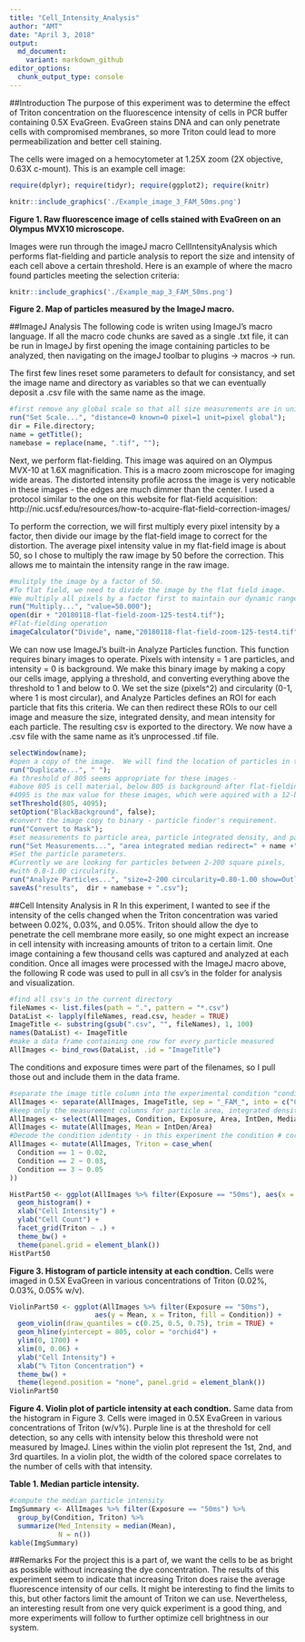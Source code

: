 ```yaml
---
title: "Cell_Intensity_Analysis"
author: "AMT"
date: "April 3, 2018"
output: 
  md_document:
    variant: markdown_github
editor_options: 
  chunk_output_type: console
---
```


##Introduction
The purpose of this experiment was to determine the effect of Triton concentration on the fluorescence intensity of cells in PCR buffer containing 0.5X EvaGreen.  EvaGreen stains DNA and can only penetrate cells with compromised membranes, so more Triton could lead to more permeabilization and better cell staining.

The cells were imaged on a hemocytometer at 1.25X zoom (2X objective, 0.63X c-mount).  This is an example cell image:

```r
require(dplyr); require(tidyr); require(ggplot2); require(knitr)
```

```r
knitr::include_graphics('./Example_image_3_FAM_50ms.png')
```

**Figure 1. Raw fluorescence image of cells stained with EvaGreen on an Olympus MVX10 microscope.**

Images were run through the imageJ macro CellIntensityAnalysis which performs flat-fielding and particle analysis to report the size and intensity of each cell above a certain threshold.  Here is an example of where the macro found particles meeting the selection criteria:

```r
knitr::include_graphics('./Example_map_3_FAM_50ms.png')
```

**Figure 2. Map of particles measured by the ImageJ macro.**

##ImageJ Analysis
The following code is writen using ImageJ's macro language.  If all the macro code chunks are saved as a single .txt file, it can be run in ImageJ by first opening the image containing particles to be analyzed, then navigating on the imageJ toolbar to plugins -> macros -> run.

The first few lines reset some parameters to default for consistancy, and set the image name and directory as variables so that we can eventually deposit a .csv file with the same name as the image.
```r
#first remove any global scale so that all size measurements are in units of pixels
run("Set Scale...", "distance=0 known=0 pixel=1 unit=pixel global");
dir = File.directory;
name = getTitle();
namebase = replace(name, ".tif", "");
```

Next, we perform flat-fielding.  This image was aquired on an Olympus MVX-10 at 1.6X magnification.  This is a macro zoom microscope for imaging wide areas.  The distorted intensity profile across the image is very noticable in these images - the edges are much dimmer than the center.  I used a protocol similar to the one on this website for flat-field acquisition: http://nic.ucsf.edu/resources/how-to-acquire-flat-field-correction-images/

To perform the correction, we will first multiply every pixel intensity by a factor, then divide our image by the flat-field image to correct for the distortion.  The average pixel intensity value in my flat-field image is about 50, so I chose to multiply the raw image by 50 before the correction.  This allows me to maintain the intensity range in the raw image.
```r
#mulitply the image by a factor of 50.  
#To flat field, we need to divide the image by the flat field image.
#We multiply all pixels by a factor first to maintain our dynamic range.
run("Multiply...", "value=50.000");
open(dir + "20180118-flat-field-zoom-125-test4.tif");
#Flat-fielding operation
imageCalculator("Divide", name,"20180118-flat-field-zoom-125-test4.tif");
```

We can now use ImageJ's built-in Analyze Particles function.  This function requires binary images to operate.  Pixels with intensity = 1 are particles, and intensity = 0 is background.  We make this binary image by making a copy our cells image, applying a threshold, and converting everything above the threshold to 1 and below to 0.  We set the size (pixels^2) and circularity (0-1, where 1 is most circular), and Analyze Particles defines an ROI for each particle that fits this criteria.  We can then redirect these ROIs to our cell image and measure the size, integrated density, and mean intensity for each particle.  The resulting csv is exported to the directory.  We now have a .csv file with the same name as it's unprocessed .tif file.
```r
selectWindow(name);
#open a copy of the image.  We will find the location of particles in this copy and   #measure values at the mapped locations in the original image.
run("Duplicate...", " ");
#a threshold of 805 seems appropriate for these images - 
#above 805 is cell material, below 805 is background after flat-fielding.  
#4095 is the max value for these images, which were aquired with a 12-bit camera.
setThreshold(805, 4095);
setOption("BlackBackground", false);
#convert the image copy to binary - particle finder's requirement.
run("Convert to Mask");
#set measurements to particle area, particle integrated density, and particle median.
run("Set Measurements...", "area integrated median redirect=" + name +" decimal=3");
#Set the particle parameters.  
#Currently we are looking for particles between 2-200 square pixels, 
#with 0.8-1.00 circularity.
run("Analyze Particles...", "size=2-200 circularity=0.80-1.00 show=Outlines display");
saveAs("results",  dir + namebase + ".csv");
```

##Cell Intensity Analysis in R
In this experiment, I wanted to see if the intensity of the cells changed when the Triton concentration was varied between 0.02%, 0.03%, and 0.05%.  Triton should allow the dye to penetrate the cell membrane more easily, so one might expect an increase in cell intensity with increasing amounts of triton to a certain limit.  One image containing a few thousand cells was captured and analyzed at each condition.  Once all images were processed with the ImageJ macro above, the following R code was used to pull in all csv's in the folder for analysis and visualization.
```r
#find all csv's in the current directory
fileNames <- list.files(path = ".", pattern = "*.csv")
DataList <- lapply(fileNames, read.csv, header = TRUE)
ImageTitle <- substring(gsub(".csv", "", fileNames), 1, 100)
names(DataList) <- ImageTitle
#make a data frame containing one row for every particle measured
AllImages <- bind_rows(DataList, .id = "ImageTitle")
```

The conditions and exposure times were part of the filenames, so I pull those out and include them in the data frame.
```r
#separate the image title column into the experimental condition "condition", and the camera exposure time "exposure".
AllImages <- separate(AllImages, ImageTitle, sep = "_FAM_", into = c("Condition", "Exposure"))
#keep only the measurement columns for particle area, integrated density "IntDen", and the median intensity.
AllImages <- select(AllImages, Condition, Exposure, Area, IntDen, Median)
AllImages <- mutate(AllImages, Mean = IntDen/Area)
#Decode the condition identity - in this experiment the condition # corresponds to the Triton concentration (as % w/v Triton)
AllImages <- mutate(AllImages, Triton = case_when(
  Condition == 1 ~ 0.02,
  Condition == 2 ~ 0.03,
  Condition == 3 ~ 0.05
))
```

```r
HistPart50 <- ggplot(AllImages %>% filter(Exposure == "50ms"), aes(x = Mean)) +
  geom_histogram() +
  xlab("Cell Intensity") +
  ylab("Cell Count") +
  facet_grid(Triton ~ .) +
  theme_bw() +
  theme(panel.grid = element_blank())
HistPart50
```

**Figure 3. Histogram of particle intensity at each condtion.** Cells were imaged in 0.5X EvaGreen in various concentrations of Triton (0.02%, 0.03%, 0.05% w/v).

```r
ViolinPart50 <- ggplot(AllImages %>% filter(Exposure == "50ms"), 
                     aes(y = Mean, x = Triton, fill = Condition)) +
  geom_violin(draw_quantiles = c(0.25, 0.5, 0.75), trim = TRUE) +
  geom_hline(yintercept = 805, color = "orchid4") +
  ylim(0, 1700) +
  xlim(0, 0.06) +
  ylab("Cell Intensity") +
  xlab("% Titon Concentration") +
  theme_bw() +
  theme(legend.position = "none", panel.grid = element_blank())
ViolinPart50
```

**Figure 4. Violin plot of particle intensity at each condtion.** Same data from the histogram in Figure 3.  Cells were imaged in 0.5X EvaGreen in various concentrations of Triton (w/v%).  Purple line is at the threshold for cell detection, so any cells with intensity below this threshold were not measured by ImageJ.  Lines within the violin plot represent the 1st, 2nd, and 3rd quartiles.  In a violin plot, the width of the colored space correlates to the number of cells with that intensity.

**Table 1. Median particle intensity.** 
```r
#compute the median particle intensity
ImgSummary <- AllImages %>% filter(Exposure == "50ms") %>%
  group_by(Condition, Triton) %>% 
  summarize(Med_Intensity = median(Mean),
            N = n())
kable(ImgSummary)
```

##Remarks
For the project this is a part of, we want the cells to be as bright as possible without increasing the dye concentration.  The results of this experiment seem to indicate that increasing Triton does raise the average fluorescence intensity of our cells.  It might be interesting to find the limits to this, but other factors limit the amount of Triton we can use.  Nevertheless, an interesting result from one very quick experiment is a good thing, and more experiments will follow to further optimize cell brightness in our system.